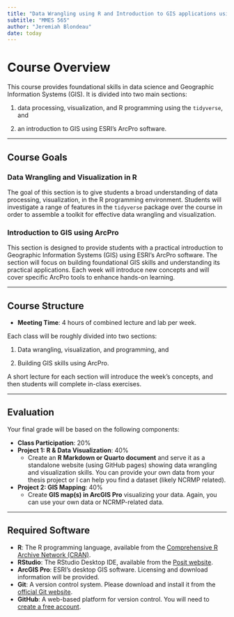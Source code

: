 ```yaml
---
title: "Data Wrangling using R and Introduction to GIS applications using ArcPro"
subtitle: "MMES 565"
author: "Jeremiah Blondeau"
date: today
---
```


# Course Overview

This course provides foundational skills in data science and Geographic Information Systems (GIS). It is divided into two main sections: 

1) data processing, visualization, and R programming using the `tidyverse`, and 

2) an introduction to GIS using ESRI's ArcPro software.

---

## Course Goals

### Data Wrangling and Visualization in R

The goal of this section is to give students a broad understanding of data processing, visualization, in the R programming environment. Students will investigate a range of features in the `tidyverse` package over the course in order to assemble a toolkit for effective data wrangling and visualization.

### Introduction to GIS using ArcPro

This section is designed to provide students with a practical introduction to Geographic Information Systems (GIS) using ESRI’s ArcPro software. The section will focus on building foundational GIS skills and understanding its practical applications. Each week will introduce new concepts and will cover specific ArcPro tools to enhance hands-on learning.

---

## Course Structure

* **Meeting Time**: 4 hours of combined lecture and lab per week.

Each class will be roughly divided into two sections: 

1) Data wrangling, visualization, and programming, and 

2) Building GIS skills using ArcPro. 

A short lecture for each section will introduce the week's concepts, and then students will complete in-class exercises.

---

## Evaluation

Your final grade will be based on the following components:

* **Class Participation**: 20%
* **Project 1: R & Data Visualization**: 40%
    * Create an **R Markdown or Quarto document** and serve it as a standalone website (using GitHub pages) showing data wrangling and visualization skills. You can provide your own data from your thesis project or I can help you find a dataset (likely NCRMP related).
* **Project 2: GIS Mapping**: 40%
    * Create **GIS map(s) in ArcGIS Pro** visualizing your data. Again, you can use your own data or NCRMP-related data.

---

## Required Software

* **R**: The R programming language, available from the [Comprehensive R Archive Network (CRAN)](https://cran.r-project.org/).
* **RStudio**: The RStudio Desktop IDE, available from the [Posit website](https://posit.co/download/rstudio-desktop/).
* **ArcGIS Pro**: ESRI's desktop GIS software. Licensing and download information will be provided.
* **Git**: A version control system. Please download and install it from the [official Git website](https://git-scm.com/downloads).
* **GitHub**: A web-based platform for version control. You will need to [create a free account](https://github.com/join).